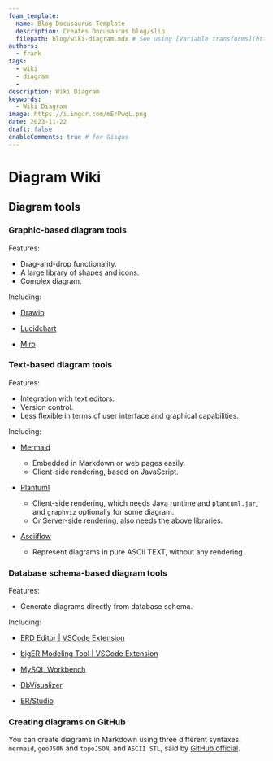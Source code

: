 ```yaml
---
foam_template:
  name: Blog Docusaurus Template
  description: Creates Docusaurus blog/slip
  filepath: blog/wiki-diagram.mdx # See using [Variable transforms](https://code.visualstudio.com/docs/editor/userdefinedsnippets#_variable-transforms )
authors:
  - frank
tags:
  - wiki
  - diagram
  - 
description: Wiki Diagram
keywords:
  - Wiki Diagram
image: https://i.imgur.com/mErPwqL.png
date: 2023-11-22
draft: false
enableComments: true # for Gisqus
---
```


# Diagram Wiki

## Diagram tools

### Graphic-based diagram tools

Features:
- Drag-and-drop functionality.
- A large library of shapes and icons.
- Complex diagram.


Including:

- [Drawio](https://github.com/jgraph/drawio)

- [Lucidchart](https://www.lucidchart.com)

- [Miro](https://miro.com)

### Text-based diagram tools

Features:

- Integration with text editors.
- Version control.
- Less flexible in terms of user interface and graphical capabilities.

Including:

- [Mermaid](https://github.com/mermaid-js/mermaid)
  - Embedded in Markdown or web pages easily.
  - Client-side rendering, based on JavaScript.

- [Plantuml](https://github.com/plantuml/plantuml)
  - Client-side rendering, which needs Java runtime and `plantuml.jar`, and `graphviz` optionally for some diagram.
  - Or Server-side rendering, also needs the above libraries.

- [Asciiflow](https://github.com/lewish/asciiflow)
  - Represent diagrams in pure ASCII TEXT, without any rendering.

### Database schema-based diagram tools

Features:
- Generate diagrams directly from database schema.

Including:
- [ERD Editor | VSCode Extension](https://github.com/dineug/erd-editor)

- [bigER Modeling Tool | VSCode Extension](https://github.com/borkdominik/bigER)

- [MySQL Workbench](https://www.mysql.com/products/workbench/)

- [DbVisualizer](https://www.dbvis.com/)

- [ER/Studio](https://www.idera.com/er-studio-enterprise-architecture-solutions/)

### Creating diagrams on GitHub

You can create diagrams in Markdown using three different syntaxes: `mermaid`, `geoJSON` and `topoJSON`, and `ASCII STL`, said by [GitHub official](https://docs.github.com/en/get-started/writing-on-github/working-with-advanced-formatting/creating-diagrams).




